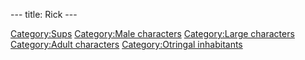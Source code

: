 ---
title: Rick
---

{{Character|
Name=Rick|
Image=RICK.jpg|
Race=[[Sup]]|
Gender=Male|
Size=Large|
Age=Adult}}

{{Stub}}

[[Category:Sups]]
[[Category:Male characters]]
[[Category:Large characters]]
[[Category:Adult characters]]
[[Category:Otringal inhabitants]]